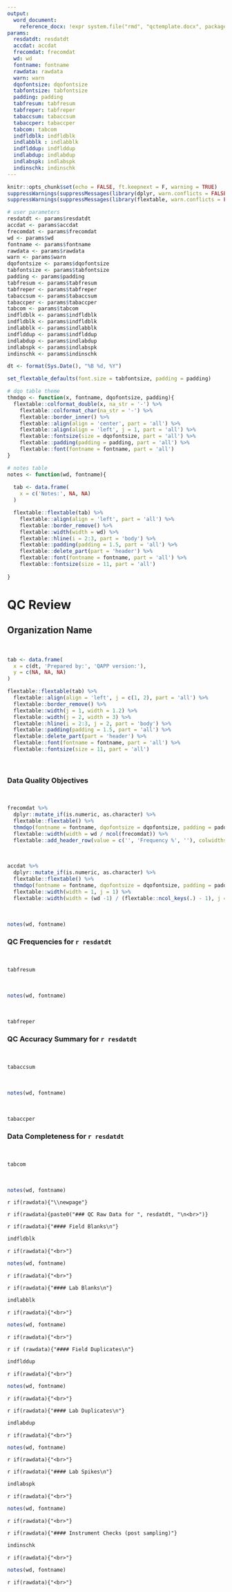 ```yaml
---
output: 
  word_document:
    reference_docx: !expr system.file("rmd", "qctemplate.docx", package = "MassWateR")
params: 
  resdatdt: resdatdt
  accdat: accdat 
  frecomdat: frecomdat
  wd: wd
  fontname: fontname
  rawdata: rawdata
  warn: warn
  dqofontsize: dqofontsize 
  tabfontsize: tabfontsize
  padding: padding
  tabfresum: tabfresum
  tabfreper: tabfreper
  tabaccsum: tabaccsum
  tabaccper: tabaccper
  tabcom: tabcom
  indfldblk: indfldblk
  indlabblk : indlabblk
  indflddup: indflddup
  indlabdup: indlabdup
  indlabspk: indlabspk
  indinschk: indinschk
---
```


```r
knitr::opts_chunk$set(echo = FALSE, ft.keepnext = F, warning = TRUE)
suppressWarnings(suppressMessages(library(dplyr, warn.conflicts = FALSE, quietly = TRUE)))
suppressWarnings(suppressMessages(library(flextable, warn.conflicts = FALSE, quietly = TRUE)))

# user parameters
resdatdt <- params$resdatdt
accdat <- params$accdat
frecomdat <- params$frecomdat
wd <- params$wd
fontname <- params$fontname
rawdata <- params$rawdata
warn <- params$warn
dqofontsize <- params$dqofontsize
tabfontsize <- params$tabfontsize
padding <- params$padding
tabfresum <- params$tabfresum
tabfreper <- params$tabfreper
tabaccsum <- params$tabaccsum
tabaccper <- params$tabaccper
tabcom <- params$tabcom
indfldblk <- params$indfldblk
indfldblk <- params$indfldblk
indlabblk <- params$indlabblk
indflddup <- params$indflddup
indlabdup <- params$indlabdup
indlabspk <- params$indlabspk
indinschk <- params$indinschk

dt <- format(Sys.Date(), "%B %d, %Y") 

set_flextable_defaults(font.size = tabfontsize, padding = padding)

# dqo table theme
thmdqo <- function(x, fontname, dqofontsize, padding){
  flextable::colformat_double(x, na_str = '-') %>% 
    flextable::colformat_char(na_str = '-') %>% 
    flextable::border_inner() %>% 
    flextable::align(align = 'center', part = 'all') %>% 
    flextable::align(align = 'left', j = 1, part = 'all') %>% 
    flextable::fontsize(size = dqofontsize, part = 'all') %>% 
    flextable::padding(padding = padding, part = 'all') %>% 
    flextable::font(fontname = fontname, part = 'all')
}

# notes table
notes <- function(wd, fontname){
  
  tab <- data.frame(
    x = c('Notes:', NA, NA)
  )

  flextable::flextable(tab) %>% 
    flextable::align(align = 'left', part = 'all') %>%
    flextable::border_remove() %>%
    flextable::width(width = wd) %>% 
    flextable::hline(i = 2:3, part = 'body') %>%
    flextable::padding(padding = 1.5, part = 'all') %>% 
    flextable::delete_part(part = 'header') %>%
    flextable::font(fontname = fontname, part = 'all') %>% 
    flextable::fontsize(size = 11, part = 'all') 
  
}
```

# QC Review

## Organization Name

<br>

```r
tab <- data.frame(
  x = c(dt, 'Prepared by:', 'QAPP version:'),
  y = c(NA, NA, NA)
)

flextable::flextable(tab) %>% 
  flextable::align(align = 'left', j = c(1, 2), part = 'all') %>%
  flextable::border_remove() %>%
  flextable::width(j = 1, width = 1.2) %>% 
  flextable::width(j = 2, width = 3) %>% 
  flextable::hline(i = 2:3, j = 2, part = 'body') %>%
  flextable::padding(padding = 1.5, part = 'all') %>% 
  flextable::delete_part(part = 'header') %>%
  flextable::font(fontname = fontname, part = 'all') %>% 
  flextable::fontsize(size = 11, part = 'all') 
```

<br>

### Data Quality Objectives

<br>

```r
frecomdat %>% 
  dplyr::mutate_if(is.numeric, as.character) %>% 
  flextable::flextable() %>% 
  thmdqo(fontname = fontname, dqofontsize = dqofontsize, padding = padding) %>%
  flextable::width(width = wd / ncol(frecomdat)) %>% 
  flextable::add_header_row(value = c('', 'Frequency %', ''), colwidths = c(1, 5, 1))
```

<br>

```r
accdat %>% 
  dplyr::mutate_if(is.numeric, as.character) %>%   
  flextable::flextable() %>% 
  thmdqo(fontname = fontname, dqofontsize = dqofontsize, padding = padding) %>% 
  flextable::width(width = 1, j = 1) %>% 
  flextable::width(width = (wd -1) / (flextable::ncol_keys(.) - 1), j = 2:flextable::ncol_keys(.)) 
```

<br>

```r
notes(wd, fontname)
```

\newpage

### QC Frequencies for `r resdatdt`

<br>

```r
tabfresum
```

<br>

```r
notes(wd, fontname)
```

<br>

```r
tabfreper
```

\newpage

### QC Accuracy Summary for `r resdatdt`

<br>

```r
tabaccsum
```

<br>

```r
notes(wd, fontname)
```

<br>

```r
tabaccper
```

\newpage

### Data Completeness for `r resdatdt`

<br>

```r
tabcom
```

<br>

```r
notes(wd, fontname)
```

`r if(rawdata){"\\newpage"}`

`r if(rawdata){paste0("### QC Raw Data for ", resdatdt, "\n<br>")}`

`r if(rawdata){"#### Field Blanks\n"}`

```r
indfldblk
```

`r if(rawdata){"<br>"}`

```r
notes(wd, fontname)
```

`r if(rawdata){"<br>"}`

`r if(rawdata){"#### Lab Blanks\n"}`

```r
indlabblk
```

`r if(rawdata){"<br>"}`

```r
notes(wd, fontname)
```

`r if(rawdata){"<br>"}`

`r if (rawdata){"#### Field Duplicates\n"}`

```r
indflddup
```

`r if(rawdata){"<br>"}`

```r
notes(wd, fontname)
```

`r if(rawdata){"<br>"}`

`r if(rawdata){"#### Lab Duplicates\n"}`

```r
indlabdup
```

`r if(rawdata){"<br>"}`

```r
notes(wd, fontname)
```

`r if(rawdata){"<br>"}`

`r if(rawdata){"#### Lab Spikes\n"}`

```r
indlabspk
```

`r if(rawdata){"<br>"}`

```r
notes(wd, fontname)
```

`r if(rawdata){"<br>"}`

`r if(rawdata){"#### Instrument Checks (post sampling)"}`

```r
indinschk
```

`r if(rawdata){"<br>"}`

```r
notes(wd, fontname)
```

`r if(rawdata){"<br>"}`

